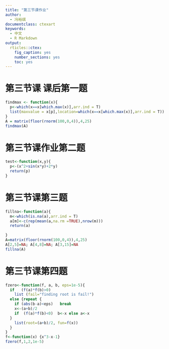 ---
title: "第三节课作业"
author:
  - 冯裕祺
documentclass: ctexart
keywords:
  - 中文
  - R Markdown
output:
  rticles::ctex:
    fig_caption: yes
    number_sections: yes
    toc: yes
---

#  第三节课 课后第一题
```{r}
findmax <- function(x){
  p<-which(x==x[which.max(x)],arr.ind = T)
  list(maxvalue = x[p],location=which(x==x[which.max(x)],arr.ind = T))
}
A = matrix(floor(rnorm(100,0,4)),4,25)
findmax(A)
```

#  第三节课作业第二题
```{r}
test<-function(x,y){
  p<-(x^2+sin(x*y)+2*y)
  return(p)
}
```


# 第三节课第三题

```{r}
fillna<-function(a){
  m<-which(is.na(a),arr.ind = T)
  a[m]<-c(rep(mean(a,na.rm =TRUE),nrow(m)))
  return(a)
  
}
A=matrix(floor(rnorm(100,0,4)),4,25)
A[2,5]=NA; A[4,8]=NA; A[3,15]=NA
fillna(A)

```


#  第三节课第四题

```{r}
fzero<-function(f, a, b, eps=1e-5){
  if   (f(a)*f(b)>0)
    list (fail="finding root is fail!")
  else {repeat { 
    if (abs(b-a)<eps)   break
    x<-(a+b)/2
    if  (f(a)*f(b)<0)  b<-x else a<-x
  }
    list(root=(a+b)/2, fun=f(x))
  }
}
f<-function(x) {x^3-x-1}  
fzero(f,1,2,1e-5)
```

